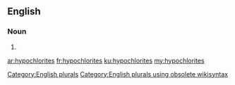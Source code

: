 ==English==

===Noun===
{{head|en}}

# {{plural of|hypochlorite}}

[[Category:English plurals]][[Category:English plurals using obsolete wikisyntax]]

[[ar:hypochlorites]]
[[fr:hypochlorites]]
[[ku:hypochlorites]]
[[my:hypochlorites]]